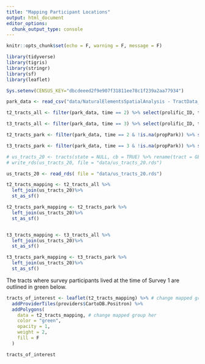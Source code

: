```yaml
---
title: "Mapping Participant Locations"
output: html_document
editor_options: 
  chunk_output_type: console
---
```


```r
knitr::opts_chunk$set(echo = F, warning = F, message = F)
```

```r

library(tidyverse)
library(tigris)
library(stringr)
library(sf)
library(leaflet)

Sys.setenv(CENSUS_KEY="dbcdeeed2f9e907f31811ee78c1f239a2aa77934")

```


```r
park_data <- read_csv("data/NaturalElementsSpatialAnalysis - TractData_OverwroteNAs.csv")

t2_tracts_all <- filter(park_data, time == 2) %>% select(prolific_ID, time, tract)

t3_tracts_all <- filter(park_data, time == 3) %>% select(prolific_ID, time, tract)

t2_tracts_park <- filter(park_data, time == 2 & !is.na(propPark)) %>% select(prolific_ID, time, tract)

t3_tracts_park <- filter(park_data, time == 3 & !is.na(propPark)) %>% select(prolific_ID, time, tract)

# us_tracts_20 <- tracts(state = NULL, cb = TRUE) %>% rename(tract = GEOID)
# write_rds(us_tracts_20, file = "data/us_tracts_20.rds")

us_tracts_20 <- read_rds( file = "data/us_tracts_20.rds")

```


```r


t2_tracts_mapping <- t2_tracts_all %>%
  left_join(us_tracts_20)%>% 
  st_as_sf()

t2_tracts_park_mapping <- t2_tracts_park %>%
  left_join(us_tracts_20)%>% 
  st_as_sf()


t3_tracts_mapping <- t3_tracts_all %>%
  left_join(us_tracts_20)%>% 
  st_as_sf()

t3_tracts_park_mapping <- t3_tracts_park %>%
  left_join(us_tracts_20)%>% 
  st_as_sf()

```

The tracts where survey participants lived at the time of Survey 1 are outlined in green below.     

```r
tracts_of_interest <- leaflet(t2_tracts_mapping) %>% # change mapped group here
  addProviderTiles(providers$CartoDB.Positron) %>% 
  addPolygons(
    data = t2_tracts_mapping, # change mapped group her
    color = "green",
    opacity = 1,
    weight = 2,
    fill = F
  ) 

tracts_of_interest
```








